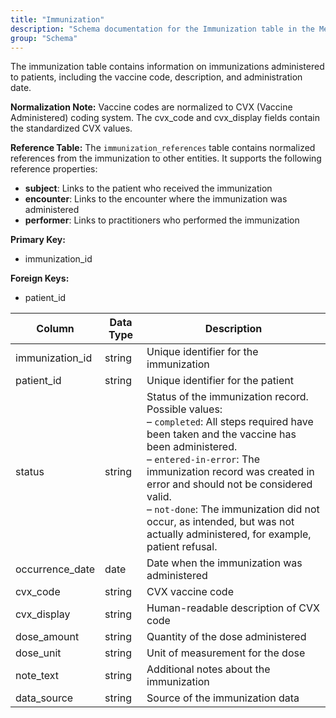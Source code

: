 ```yaml
---
title: "Immunization"
description: "Schema documentation for the Immunization table in the Metriport data model"
group: "Schema"
---
```


The immunization table contains information on immunizations administered to patients, including the vaccine code, description, and administration date.

**Normalization Note:**
Vaccine codes are normalized to CVX (Vaccine Administered) coding system. The cvx_code and cvx_display fields contain the standardized CVX values.

**Reference Table:**
The `immunization_references` table contains normalized references from the immunization to other entities. It supports the following reference properties:
* **subject**: Links to the patient who received the immunization
* **encounter**: Links to the encounter where the immunization was administered
* **performer**: Links to practitioners who performed the immunization

**Primary Key:**
* immunization_id

**Foreign Keys:**
* patient_id

| Column | Data Type | Description |
| ------ | --------- | ----------- |
| immunization_id | string | Unique identifier for the immunization |
| patient_id | string | Unique identifier for the patient |
| status | string | Status of the immunization record. Possible values:<br/>– <code>completed</code>: All steps required have been taken and the vaccine has been administered.<br/>– <code>entered-in-error</code>: The immunization record was created in error and should not be considered valid.<br/>– <code>not-done</code>: The immunization did not occur, as intended, but was not actually administered, for example, patient refusal. |
| occurrence_date | date | Date when the immunization was administered |
| cvx_code | string | CVX vaccine code |
| cvx_display | string | Human-readable description of CVX code |
| dose_amount | string | Quantity of the dose administered |
| dose_unit | string | Unit of measurement for the dose |
| note_text | string | Additional notes about the immunization |
| data_source | string | Source of the immunization data |
